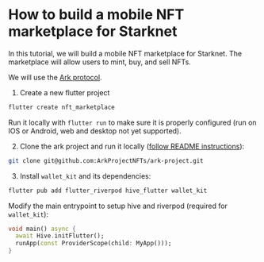 # How to build a mobile NFT marketplace for Starknet

In this tutorial, we will build a mobile NFT marketplace for Starknet. The marketplace will allow users to mint, buy, and sell NFTs.

We will use the [Ark protocol](https://www.arkproject.dev).

1. Create a new flutter project

```sh
flutter create nft_marketplace
```

Run it locally with `flutter run` to make sure it is properly configured (run on IOS or Android, web and desktop not yet supported).

2. Clone the ark project and run it locally ([follow README instructions](https://github.com/ArkProjectNFTs/ark-project/blob/bcd8ce9a6a83eeeb358c102def2f924af03b09a7/README.md?plain=1#L112-L172)):

```sh
git clone git@github.com:ArkProjectNFTs/ark-project.git
```

3. Install `wallet_kit` and its dependencies:

```sh
flutter pub add flutter_riverpod hive_flutter wallet_kit
```

Modify the main entrypoint to setup hive and riverpod (required for `wallet_kit`):

```dart
void main() async {
  await Hive.initFlutter();
  runApp(const ProviderScope(child: MyApp()));
}
```
